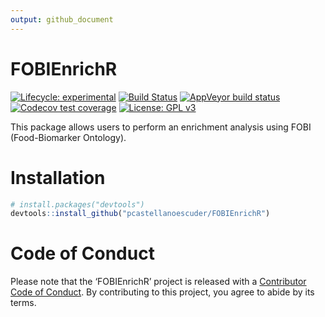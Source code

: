 ```yaml
---
output: github_document
---
```


# FOBIEnrichR

<!-- badges: start -->
[![Lifecycle: experimental](https://img.shields.io/badge/lifecycle-experimental-orange.svg)](https://www.tidyverse.org/lifecycle/#experimental)
[![Build Status](https://travis-ci.com/pcastellanoescuder/FOBIEnrichR.svg?branch=master)](https://travis-ci.com/pcastellanoescuder/FOBIEnrichR)
[![AppVeyor build status](https://ci.appveyor.com/api/projects/status/github/pcastellanoescuder/FOBIEnrichR?branch=master&svg=true)](https://ci.appveyor.com/project/pcastellanoescuder/FOBIEnrichR)
[![Codecov test coverage](https://codecov.io/gh/pcastellanoescuder/FOBIEnrichR/branch/master/graph/badge.svg)](https://codecov.io/gh/pcastellanoescuder/FOBIEnrichR?branch=master)
[![License: GPL v3](https://img.shields.io/badge/License-GPLv3-blue.svg)](https://www.gnu.org/licenses/gpl-3.0)
<!-- badges: end -->

This package allows users to perform an enrichment analysis using FOBI (Food-Biomarker Ontology).

# Installation

```r
# install.packages("devtools")
devtools::install_github("pcastellanoescuder/FOBIEnrichR")
```

# Code of Conduct

Please note that the 'FOBIEnrichR' project is released with a [Contributor Code of Conduct](CODE_OF_CONDUCT.md). By contributing to this project, you agree to abide by its terms.
  
  
